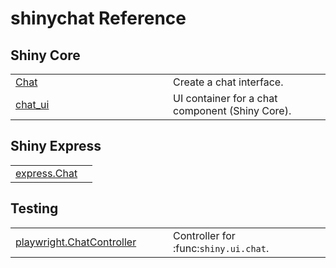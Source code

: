 # shinychat Reference {.doc .doc-index}

## Shiny Core

| | |
| --- | --- |
| [Chat](Chat.qmd#shinychat.Chat) | Create a chat interface. |
| [chat_ui](chat_ui.qmd#shinychat.chat_ui) | UI container for a chat component (Shiny Core). |

## Shiny Express

| | |
| --- | --- |
| [express.Chat](express.Chat.qmd#shinychat.express.Chat) |  |

## Testing

| | |
| --- | --- |
| [playwright.ChatController](playwright.ChatController.qmd#shinychat.playwright.ChatController) | Controller for :func:`shiny.ui.chat`. |